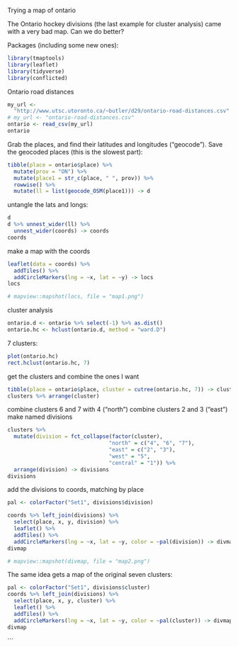 Trying a map of ontario

The Ontario hockey divisions (the last example for cluster analysis) came with a very bad map. Can we do better?

Packages (including some new ones):

```r
library(tmaptools)
library(leaflet)
library(tidyverse)
library(conflicted)
```

Ontario road distances

```r
my_url <- 
  "http://www.utsc.utoronto.ca/~butler/d29/ontario-road-distances.csv"
# my_url <- "ontario-road-distances.csv"
ontario <- read_csv(my_url)
ontario
```

Grab the places, and find their latitudes and longitudes ("geocode"). Save the geocoded places (this is the slowest part):

```r
tibble(place = ontario$place) %>% 
  mutate(prov = "ON") %>% 
  mutate(place1 = str_c(place, " ", prov)) %>% 
  rowwise() %>% 
  mutate(ll = list(geocode_OSM(place1))) -> d
```

untangle the lats and longs:

```r
d
d %>% unnest_wider(ll) %>% 
  unnest_wider(coords) -> coords
coords
```

make a map with the coords

```r
leaflet(data = coords) %>% 
  addTiles() %>% 
  addCircleMarkers(lng = ~x, lat = ~y) -> locs
locs
```

```r
# mapview::mapshot(locs, file = "map1.png")
```


cluster analysis

```r
ontario.d <- ontario %>% select(-1) %>% as.dist()
ontario.hc <- hclust(ontario.d, method = "ward.D")
```

7 clusters:

```r
plot(ontario.hc)
rect.hclust(ontario.hc, 7)
```

get the clusters and combine the ones I want

```r
tibble(place = ontario$place, cluster = cutree(ontario.hc, 7)) -> clusters
clusters %>% arrange(cluster)
```

combine clusters 6 and 7 with 4 ("north")
combine clusters 2 and 3 ("east")
make named divisions

```r
clusters %>% 
  mutate(division = fct_collapse(factor(cluster),
                                "north" = c("4", "6", "7"),
                                "east" = c("2", "3"),
                                "west" = "5",
                                "central" = "1")) %>% 
  arrange(division) -> divisions
divisions
```

add the divisions to coords, matching by place

```r
pal <- colorFactor("Set1", divisions$division)

coords %>% left_join(divisions) %>% 
  select(place, x, y, division) %>% 
  leaflet() %>% 
  addTiles() %>% 
  addCircleMarkers(lng = ~x, lat = ~y, color = ~pal(division)) -> divmap
divmap
```

```r
# mapview::mapshot(divmap, file = "map2.png")
```

The same idea gets a map of the original seven clusters:

```r
pal <- colorFactor("Set1", divisions$cluster)
coords %>% left_join(divisions) %>% 
  select(place, x, y, cluster) %>% 
  leaflet() %>% 
  addTiles() %>% 
  addCircleMarkers(lng = ~x, lat = ~y, color = ~pal(cluster)) -> divmap
divmap
```
```

